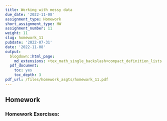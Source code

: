 ```yaml
---
title: Working with messy data
due_date: '2022-11-08'
assignment_type: Homework
short_assignment_type: HW
assignment_number: 11
weight: 11
slug: homework_11
pubdate: '2022-07-31'
date: '2022-11-08'
output:
  blogdown::html_page:
    md_extensions: +tex_math_single_backslash+compact_definition_lists
  pdf_document:
    toc: yes
    toc_depth: 3
pdf_url: /files/homework_asgts/homework_11.pdf
---
```

## Homework

### Homework Exercises:

